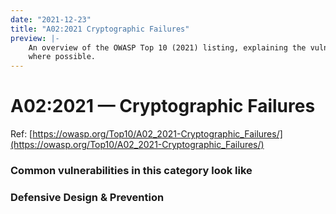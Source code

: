 ```yaml
---
date: "2021-12-23"
title: "A02:2021 Cryptographic Failures"
preview: |-
    An overview of the OWASP Top 10 (2021) listing, explaining the vulnerabilities and throwing in examples 
    where possible.
---
```


# A02:2021 &mdash; Cryptographic Failures

Ref: [https://owasp.org/Top10/A02_2021-Cryptographic_Failures/](https://owasp.org/Top10/A02_2021-Cryptographic_Failures/)

### Common vulnerabilities in this category look like

### Defensive Design & Prevention